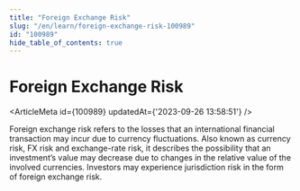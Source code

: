 ```yaml
---
title: "Foreign Exchange Risk"
slug: "/en/learn/foreign-exchange-risk-100989"
id: "100989"
hide_table_of_contents: true
---
```



# Foreign Exchange Risk

<ArticleMeta id={100989} updatedAt={'2023-09-26 13:58:51'} />
<div className='border-solid border-b border-t-0 my-4 border-[var(--ifm-color-gray-300)]' />

Foreign exchange risk refers to the losses that an international financial transaction may incur due to currency fluctuations. Also known as currency risk, FX risk and exchange-rate risk, it describes the possibility that an investment’s value may decrease due to changes in the relative value of the involved currencies. Investors may experience jurisdiction risk in the form of foreign exchange risk.
